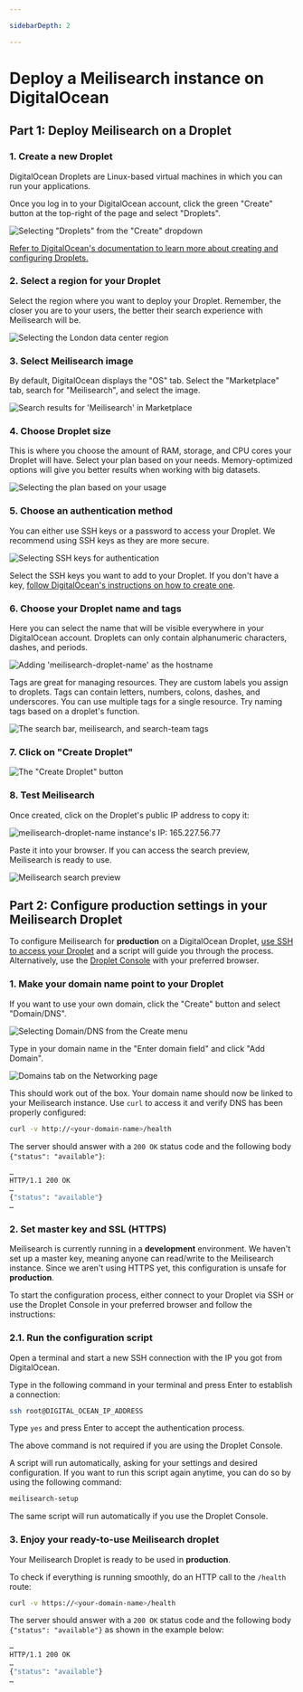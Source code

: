 ```yaml
---

sidebarDepth: 2

---
```


# Deploy a Meilisearch instance on DigitalOcean

## Part 1: Deploy Meilisearch on a Droplet

### 1. Create a new Droplet

DigitalOcean Droplets are Linux-based virtual machines in which you can run your applications.

Once you log in to your DigitalOcean account, click the green "Create" button at the top-right of the page and select "Droplets".

![Selecting "Droplets" from the "Create" dropdown](https://raw.githubusercontent.com/meilisearch/documentation/new-docs-content-migration/assets/images/digitalocean/create.png)

[Refer to DigitalOcean's documentation to learn more about creating and configuring Droplets.](https://docs.digitalocean.com/tutorials/droplets/)

### 2. Select a region for your Droplet

Select the region where you want to deploy your Droplet. Remember, the closer you are to your users, the better their search experience with Meilisearch will be.

![Selecting the London data center region](https://raw.githubusercontent.com/meilisearch/documentation/new-docs-content-migration/assets/images/digitalocean/select-region.png)

### 3. Select Meilisearch image

By default, DigitalOcean displays the "OS" tab. Select the "Marketplace" tab, search for "Meilisearch", and select the image.

![Search results for 'Meilisearch' in Marketplace](https://raw.githubusercontent.com/meilisearch/documentation/new-docs-content-migration/assets/images/digitalocean/marketplace.png)

### 4. Choose Droplet size

This is where you choose the amount of RAM, storage, and CPU cores your Droplet will have. Select your plan based on your needs. Memory-optimized options will give you better results when working with big datasets.

![Selecting the plan based on your usage](https://raw.githubusercontent.com/meilisearch/documentation/new-docs-content-migration/assets/images/digitalocean/select-plan.png)

### 5. Choose an authentication method

You can either use SSH keys or a password to access your Droplet. We recommend using SSH keys as they are more secure.

![Selecting SSH keys for authentication](https://raw.githubusercontent.com/meilisearch/documentation/new-docs-content-migration/assets/images/digitalocean/add-ssh-key.png)

Select the SSH keys you want to add to your Droplet. If you don't have a key, [follow DigitalOcean's instructions on how to create one](https://www.digitalocean.com/docs/droplets/how-to/add-ssh-keys/to-account/).

### 6. Choose your Droplet name and tags

Here you can select the name that will be visible everywhere in your DigitalOcean account. Droplets can only contain alphanumeric characters, dashes, and periods.

![Adding 'meilisearch-droplet-name' as the hostname](https://raw.githubusercontent.com/meilisearch/documentation/new-docs-content-migration/assets/images/digitalocean/droplet-name.png)

Tags are great for managing resources. They are custom labels you assign to droplets. Tags can contain letters, numbers, colons, dashes, and underscores. You can use multiple tags for a single resource. Try naming tags based on a droplet's function.

![The search bar, meilisearch, and search-team tags](https://raw.githubusercontent.com/meilisearch/documentation/new-docs-content-migration/assets/images/digitalocean/add-tags.png)

### 7. Click on "Create Droplet"

![The "Create Droplet" button](https://raw.githubusercontent.com/meilisearch/documentation/new-docs-content-migration/assets/images/digitalocean/create-droplet.png)

### 8. Test Meilisearch

Once created, click on the Droplet's public IP address to copy it:

![meilisearch-droplet-name instance's IP: 165.227.56.77](https://raw.githubusercontent.com/meilisearch/documentation/new-docs-content-migration/assets/images/digitalocean/copy-ip.png)

Paste it into your browser. If you can access the search preview, Meilisearch is ready to use.

![Meilisearch search preview](https://raw.githubusercontent.com/meilisearch/documentation/new-docs-content-migration/assets/images/digitalocean/test-meili.png)

## Part 2: Configure production settings in your Meilisearch Droplet

To configure Meilisearch for **production** on a DigitalOcean Droplet, [use SSH to access your Droplet](https://docs.digitalocean.com/products/droplets/how-to/connect-with-ssh/) and a script will guide you through the process. Alternatively, use the [Droplet Console](https://docs.digitalocean.com/products/droplets/how-to/connect-with-console/) with your preferred browser.

### 1. Make your domain name point to your Droplet

If you want to use your own domain, click the "Create" button and select "Domain/DNS".

![Selecting Domain/DNS from the Create menu](https://raw.githubusercontent.com/meilisearch/documentation/new-docs-content-migration/assets/images/digitalocean/domain.png)

Type in your domain name in the "Enter domain field" and click "Add Domain".

![Domains tab on the Networking page](https://raw.githubusercontent.com/meilisearch/documentation/new-docs-content-migration/assets/images/digitalocean/add-domain.png)

This should work out of the box. Your domain name should now be linked to your Meilisearch instance. Use `curl` to access it and verify DNS has been properly configured:

```bash
curl -v http://<your-domain-name>/health
```

The server should answer with a `200 OK` status code and the following body `{"status": "available"}`:

```bash
…
HTTP/1.1 200 OK
…
{"status": "available"}
…
```

### 2. Set master key and SSL (HTTPS)

Meilisearch is currently running in a **development** environment. We haven't set up a master key, meaning anyone can read/write to the Meilisearch instance. Since we aren't using HTTPS yet, this configuration is unsafe for **production**.

To start the configuration process, either connect to your Droplet via SSH or use the Droplet Console in your preferred browser and follow the instructions:

### 2.1. Run the configuration script

Open a terminal and start a new SSH connection with the IP you got from DigitalOcean.

Type in the following command in your terminal and press Enter to establish a connection:

```bash
ssh root@DIGITAL_OCEAN_IP_ADDRESS
```

Type `yes` and press Enter to accept the authentication process.

<Capsule intent="note">
The above command is not required if you are using the Droplet Console.
</Capsule>

A script will run automatically, asking for your settings and desired configuration. If you want to run this script again anytime, you can do so by using the following command:

```bash
meilisearch-setup
```

The same script will run automatically if you use the Droplet Console.

### 3. Enjoy your ready-to-use Meilisearch droplet

Your Meilisearch Droplet is ready to be used in **production**.

To check if everything is running smoothly, do an HTTP call to the `/health` route:

```bash
curl -v https://<your-domain-name>/health
```

The server should answer with a `200 OK` status code and the following body `{"status": "available"}` as shown in the example below:

```bash
…
HTTP/1.1 200 OK
…
{"status": "available"}
…
```
